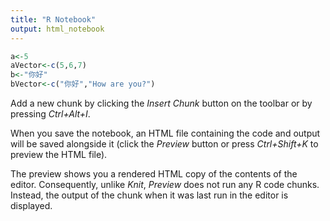```yaml
---
title: "R Notebook"
output: html_notebook
---
```



```r
a<-5
aVector<-c(5,6,7)
b<-"你好"
bVector<-c("你好","How are you?")
```

Add a new chunk by clicking the *Insert Chunk* button on the toolbar or by pressing *Ctrl+Alt+I*.

When you save the notebook, an HTML file containing the code and output will be saved alongside it (click the *Preview* button or press *Ctrl+Shift+K* to preview the HTML file).

The preview shows you a rendered HTML copy of the contents of the editor. Consequently, unlike *Knit*, *Preview* does not run any R code chunks. Instead, the output of the chunk when it was last run in the editor is displayed.
